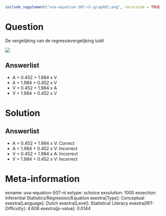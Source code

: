```r
include_supplement("uva-equation-507-nl-graph01.png", recursive = TRUE)
```

Question
========

De vergelijking van de regressievergelijking luidt

![](uva-equation-507-nl-graph01.png)

Answerlist
----------

* A = 0.452 + 1.984 x V
* A = 1.984 + 0.452 x V
* V = 0.452 + 1.984 x A
* V = 1.984 + 0.452 x V

Solution
========

Answerlist
----------

* A = 0.452 + 1.984 x V: Correct
* A = 1.984 + 0.452 x V: Incorrect
* V = 0.452 + 1.984 x A: Incorrect
* V = 1.984 + 0.452 x V: Incorrect

Meta-information
================
exname: uva-equation-507-nl
extype: schoice
exsolution: 1000
exsection: Inferential Statistics/Regression/Equation
exextra[Type]: Conceptual
exextra[Language]: Dutch
exextra[Level]: Statistical Literacy
exextra[IRT-Difficulty]: 4.606
exextra[p-value]: 0.0144
